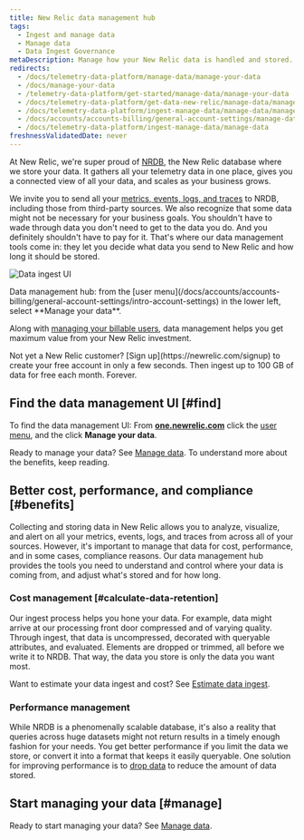 ```yaml
---
title: New Relic data management hub
tags:
  - Ingest and manage data
  - Manage data
  - Data Ingest Governance
metaDescription: Manage how your New Relic data is handled and stored.
redirects:
  - /docs/telemetry-data-platform/manage-data/manage-your-data
  - /docs/manage-your-data
  - /telemetry-data-platform/get-started/manage-data/manage-your-data
  - /docs/telemetry-data-platform/get-data-new-relic/manage-data/manage-your-data
  - /docs/telemetry-data-platform/ingest-manage-data/manage-data/manage-your-data  
  - /docs/accounts/accounts-billing/general-account-settings/manage-data
  - /docs/telemetry-data-platform/ingest-manage-data/manage-data
freshnessValidatedDate: never
---
```



At New Relic, we're super proud of [NRDB](/docs/telemetry-data-platform/ingest-manage-data/get-started/nrdb-horsepower-under-hood), the New Relic database where we store your data. It gathers all your telemetry data in one place, gives you a connected view of all your data, and scales as your business grows.

We invite you to send all your [metrics, events, logs, and traces](/docs/data-apis/understand-data/new-relic-data-types) to NRDB, including those from third-party sources. We also recognize that some data might not be necessary for your business goals. You shouldn't have to wade through data you don't need to get to the data you do. And you definitely shouldn't have to pay for it. That's where our data management tools come in: they let you decide what data you send to New Relic and how long it should be stored. 

<img
  title="Data ingest UI"
  alt="Data ingest UI"
  src={accountsDataIngestUI}
/>

<figcaption>
  Data management hub: from the [user menu](/docs/accounts/accounts-billing/general-account-settings/intro-account-settings) in the lower left, select **Manage your data**. 
</figcaption>

Along with [managing your billable users](/docs/accounts/accounts-billing/new-relic-one-user-management/introduction-managing-users), data management helps you get maximum value from your New Relic investment.

<Callout variant="important">
  Not yet a New Relic customer? [Sign up](https://newrelic.com/signup) to create your free account in only a few seconds. Then ingest up to 100 GB of data for free each month. Forever.
</Callout>

## Find the data management UI [#find]

To find the data management UI: From **[one.newrelic.com](https://one.newrelic.com/all-capabilities)** click the [user menu](/docs/accounts/accounts-billing/general-account-settings/intro-account-settings), and the click **Manage your data**.

Ready to manage your data? See [Manage data](/docs/data-apis/manage-data/manage-data-coming-new-relic). To understand more about the benefits, keep reading. 

## Better cost, performance, and compliance [#benefits]

Collecting and storing data in New Relic allows you to analyze, visualize, and alert on all your metrics, events, logs, and traces from across all of your sources. However, it's important to manage that data for cost, performance, and in some cases, compliance reasons. Our data management hub provides the tools you need to understand and control where your data is coming from, and adjust what's stored and for how long.

### Cost management [#calculate-data-retention]

Our ingest process helps you hone your data. For example, data might arrive at our processing front door compressed and of varying quality. Through ingest, that data is uncompressed, decorated with queryable attributes, and evaluated. Elements are dropped or trimmed, all before we write it to NRDB. That way, the data you store is only the data you want most.

Want to estimate your data ingest and cost? See [Estimate data ingest](https://newrelic.com/blog/nerdlog/estimate-data-cost).

### Performance management

While NRDB is a phenomenally scalable database, it's also a reality that queries across huge datasets might not return results in a timely enough fashion for your needs. You get better performance if you limit the data we store, or convert it into a format that keeps it easily queryable. One solution for improving performance is to [drop data](/docs/accounts/accounts/data-management/drop-data-using-nerdgraph) to reduce the amount of data stored.

## Start managing your data [#manage]

Ready to start managing your data? See [Manage data](/docs/data-apis/manage-data/manage-data-coming-new-relic).
